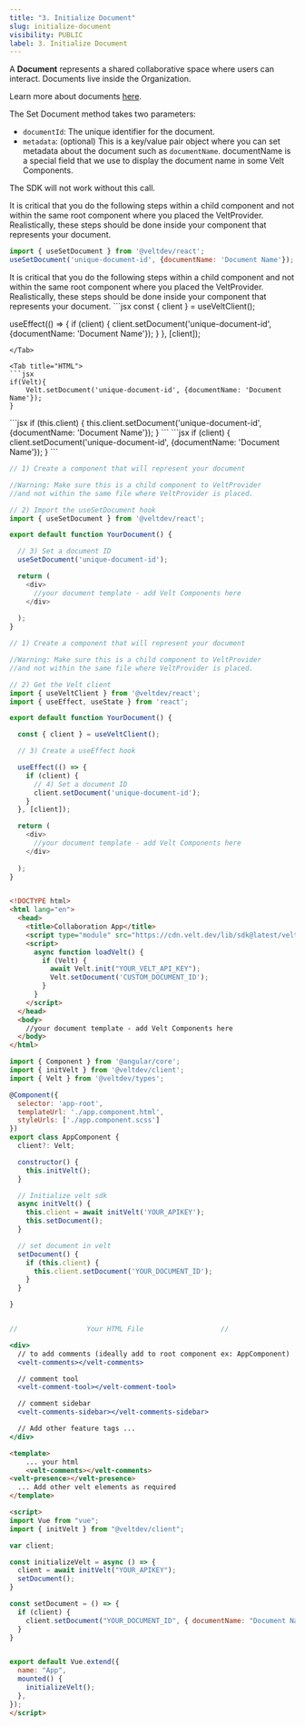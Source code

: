 ```yaml
---
title: "3. Initialize Document"
slug: initialize-document
visibility: PUBLIC
label: 3. Initialize Document
---
```


A **Document** represents a shared collaborative space where users can interact. Documents live inside the Organization.

Learn more about documents [here](/key-concepts/documents).

The Set Document method takes two parameters:
  - `documentId`: The unique identifier for the document.
  - `metadata`: (optional) This is a key/value pair object where you can set metadata about the document such as `documentName`. documentName is a special field that we use to display the document name in some Velt Components.

<Warning>The SDK will not work without this call.</Warning>


<Tabs>

<Tab title="React / Next.js with Hooks">
<Warning>It is critical that you do the following steps within a child component and not within the same root component where you placed the VeltProvider.</Warning> 
<Info>Realistically, these steps should be done inside your component that represents your document.</Info>

```jsx
import { useSetDocument } from '@veltdev/react';
useSetDocument('unique-document-id', {documentName: 'Document Name'});
```
</Tab>

<Tab title="React / Next.js">
<Warning>It is critical that you do the following steps within a child component and not within the same root component where you placed the VeltProvider.</Warning> 
<Info>Realistically, these steps should be done inside your component that represents your document.</Info>
```jsx
const { client } = useVeltClient();

useEffect(() => {
    if (client) {
        client.setDocument('unique-document-id', {documentName: 'Document Name'});
    }
}, [client]);
```
</Tab>

<Tab title="HTML">
```jsx
if(Velt){
    Velt.setDocument('unique-document-id', {documentName: 'Document Name'});
}
```
</Tab>

<Tab title="Angular">
```jsx
if (this.client) {
  this.client.setDocument('unique-document-id', {documentName: 'Document Name'});
}
```
</Tab>

<Tab title="Vue.js">
```jsx
if (client) {
  client.setDocument('unique-document-id', {documentName: 'Document Name'});
}
```
</Tab>
  
</Tabs>

<RequestExample>

```js React / Next.js with Hooks
// 1) Create a component that will represent your document 

//Warning: Make sure this is a child component to VeltProvider 
//and not within the same file where VeltProvider is placed.

// 2) Import the useSetDocument hook
import { useSetDocument } from '@veltdev/react';

export default function YourDocument() {

  // 3) Set a document ID
  useSetDocument('unique-document-id');

  return (
    <div>
      //your document template - add Velt Components here
    </div>
    
  );
}
```

```js React / Next.js
// 1) Create a component that will represent your document 

//Warning: Make sure this is a child component to VeltProvider 
//and not within the same file where VeltProvider is placed.

// 2) Get the Velt client
import { useVeltClient } from '@veltdev/react';
import { useEffect, useState } from 'react';

export default function YourDocument() {

  const { client } = useVeltClient();

  // 3) Create a useEffect hook

  useEffect(() => {
    if (client) {
      // 4) Set a document ID
      client.setDocument('unique-document-id');
    }
  }, [client]);

  return (
    <div>
      //your document template - add Velt Components here
    </div>
    
  );
}
```

```html HTML

<!DOCTYPE html>
<html lang="en">
  <head>
    <title>Collaboration App</title>
    <script type="module" src="https://cdn.velt.dev/lib/sdk@latest/velt.js" onload="loadVelt()"></script>
    <script>
      async function loadVelt() {
        if (Velt) {
          await Velt.init("YOUR_VELT_API_KEY");
          Velt.setDocument('CUSTOM_DOCUMENT_ID');
        }       
      }
    </script>
  </head>
  <body>
    //your document template - add Velt Components here
  </body>
</html>
```
```jsx Angular
import { Component } from '@angular/core';
import { initVelt } from '@veltdev/client';
import { Velt } from '@veltdev/types';

@Component({
  selector: 'app-root',
  templateUrl: './app.component.html',
  styleUrls: ['./app.component.scss']
})
export class AppComponent {
  client?: Velt;

  constructor() {
    this.initVelt();
  }

  // Initialize velt sdk
  async initVelt() {
    this.client = await initVelt('YOUR_APIKEY');
    this.setDocument();
  }

  // set document in velt
  setDocument() {
    if (this.client) {
      this.client.setDocument('YOUR_DOCUMENT_ID');
    }
  }

}


//                 Your HTML File                   //

<div>
  // to add comments (ideally add to root component ex: AppComponent)
  <velt-comments></velt-comments>

  // comment tool
  <velt-comment-tool></velt-comment-tool>

  // comment sidebar
  <velt-comments-sidebar></velt-comments-sidebar>

  // Add other feature tags ...
</div>

```

```html Vue.js
<template>
	... your html
	<velt-comments></velt-comments>
<velt-presence></velt-presence>
  ... Add other velt elements as required
</template>

<script>
import Vue from "vue";
import { initVelt } from "@veltdev/client";

var client;

const initializeVelt = async () => {
  client = await initVelt("YOUR_APIKEY");
  setDocument();
}

const setDocument = () => {
  if (client) {
    client.setDocument("YOUR_DOCUMENT_ID", { documentName: "Document Name" });
  }
}


export default Vue.extend({
  name: "App",
  mounted() {
    initializeVelt();
  },
});
</script>
```

</RequestExample>
